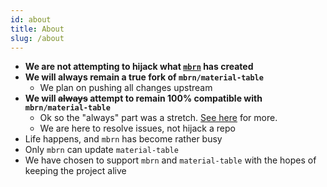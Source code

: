 ```yaml
---
id: about
title: About
slug: /about
---
```


- **We are not attempting to hijack what [`mbrn`](https://github.com/mbrn/material-table) has created**
- **We will always remain a true fork of `mbrn/material-table`**
  - We plan on pushing all changes upstream
- **We will ~~always~~ attempt to remain 100% compatible with `mbrn/material-table`**
  - Ok so the "always" part was a stretch. [See here](https://material-table-core.github.io/docs/breaking-changes) for more.
  - We are here to resolve issues, not hijack a repo
- Life happens, and `mbrn` has become rather busy
- Only `mbrn` can update `material-table`
- We have chosen to support `mbrn` and `material-table` with the hopes of keeping the project alive
